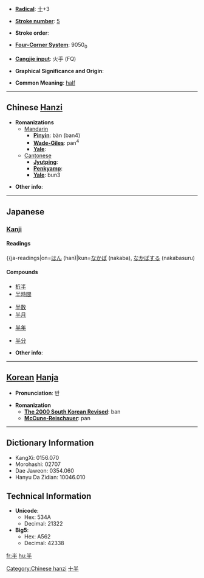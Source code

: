 * '''[[Wiktionary:Chinese radical index| Radical]]''': [[Wiktionary:Chinese radical index 十|十]]+3

* '''[[Wiktionary:Chinese total strokes index|Stroke number]]''': [[Wiktionary:Chinese total strokes index 5|5]]

* '''Stroke order''': 

* '''[[Wiktionary:Chinese four corner index|Four-Corner System]]''': 9050<sub>0</sub>

* '''[[Wiktionary:Chinese Cangjie index|Cangjie input]]''': 火手 (FQ)

* '''Graphical Significance and Origin''': 

* '''Common Meaning''': [[half]]

----

== Chinese [[Hanzi]] ==

* '''Romanizations'''
** [[Mandarin]]
*** '''[[Pinyin]]''': bàn (ban4)
*** '''[[Wade-Giles]]''': pan<sup>4</sup>
*** '''[[Yale]]''': 
**[[Cantonese]]
***'''[[Jyutping]]''':
***'''[[Penkyamp]]''': 
***'''[[Yale]]''': bun3

* '''Other info''': 

----

== Japanese == 
===[[Kanji]]===
{{ja-kanji|grade=2}}
====Readings====
{{ja-readings|on=[[はん]] (han)|kun=[[なかば]] (nakaba), [[なかばする]] (nakabasuru)
====Compounds====
{{top4}}
*[[折半]]
*[[半時間]]
{{mid4}}
*[[半数]]
*[[半月]]
{{mid4}}
*[[半年]]
{{mid4}}
*[[半分]]
{{bottom}}
* '''Other info''':  

----

== [[Korean]] [[Hanja]] ==

* '''Pronunciation''': 반

* '''Romanization'''
** '''[[The 2000 South Korean Revised Romanization|The 2000 South Korean Revised]]''': ban
** '''[[McCune-Reischauer]]''': pan

----

== Dictionary Information ==

* KangXi: 0156.070
* Morohashi: 02707
* Dae Jaweon: 0354.060
* Hanyu Da Zidian: 10046.010

== Technical Information ==

* '''Unicode''':
** Hex: 534A
** Decimal: 21322
* '''Big5''':
** Hex: A562
** Decimal: 42338

[[Category:Chinese hanzi]]
[[Category:Japanese kanji|十半]]

[[fr:半]]
[[hu:半]]